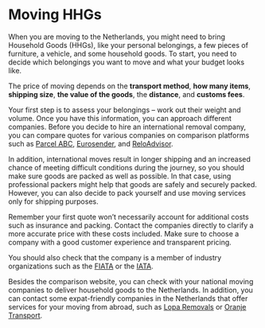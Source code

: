 # Moving HHGs
When you are moving to the Netherlands, you might need to bring Household Goods (HHGs), like your personal belongings, a few pieces of furniture, a vehicle, and some household goods. To start, you need to decide which belongings you want to move and what your budget looks like.

The price of moving depends on the **transport method**, **how many items**, **shipping size**, **the value of the goods**, the **distance**, and **customs fees**. 

Your first step is to assess your belongings – work out their weight and volume. Once you have this information, you can approach different companies. Before you decide to hire an international removal company, you can compare quotes for various companies on comparison platforms such as [Parcel ABC](https://www.parcelabc.com/), [Eurosender](https://www.eurosender.com/), and [ReloAdvisor](https://reloadvisor.org/en/). 

In addition, international moves result in longer shipping and an increased chance of meeting difficult conditions during the journey, so you should make sure goods are packed as well as possible. In that case, using professional packers might help that goods are safely and securely packed. However, you can also decide to pack yourself and use moving services only for shipping purposes.

<callout> 
  Remember your first quote won’t necessarily account for additional costs such as insurance and packing. Contact the companies directly to clarify a more accurate price with these costs included.
</callout>

<callout type="warning">
  Make sure to choose a company with a good customer experience and transparent pricing. 
</callout> 

You should also check that the company is a member of industry organizations such as the [FIATA](https://fiata.org/who-we-are.html) or the [IATA](https://www.iata.org/en/about).

Besides the comparison website, you can check with your national moving companies to deliver household goods to the Netherlands. In addition, you can contact some expat-friendly companies in the Netherlands that offer services for your moving from abroad, such as [Lopa Removals](https://loparemovals.com/) or [Oranje Transport](https://oranjetransport.nl/).
